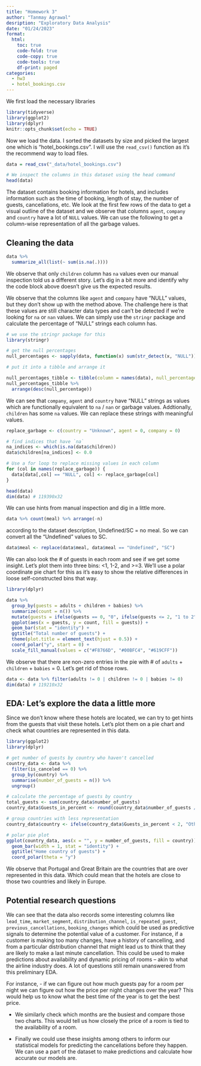```yaml
---
title: "Homework 3"
author: "Tanmay Agrawal"
desription: "Exploratory Data Analysis"
date: "01/24/2023"
format:
  html:
    toc: true
    code-fold: true
    code-copy: true
    code-tools: true
    df-print: paged
categories:
  - hw3
  - hotel_bookings.csv
---
```


We first load the necessary libraries

```r
library(tidyverse)
library(ggplot2)
library(dplyr)
knitr::opts_chunk$set(echo = TRUE)
```

Now we load the data. I sorted the datasets by size and picked the largest one which is "hotel_bookings.csv". I will use the `read_csv()` function as it's the recommend way to load files.

```r
data = read_csv("_data/hotel_bookings.csv")

# We inspect the columns in this dataset using the head command
head(data)
```


The dataset contains booking information for hotels, and includes information such as the time of booking, length of stay, the number of guests, cancellations, etc. We look at the first few rows of the data to get a visual outline of the dataset and we observe that columns `agent`, `company` and `country` have a lot of `NULL` values. We can use the following to get a column-wise representation of all the garbage values.

## Cleaning the data

```r
data %>%
  summarize_all(list(~ sum(is.na(.))))
```
We observe that only `children` column has `na` values even our manual inspection told us a different story. Let's dig in a bit more and identify why the code block above doesn't give us the expected results. 

We observe that the columns like `agent` and `company` have "NULL" values, but they don't show up with the method above. The challenge here is that these values are still character data types and can't be detected if we're looking for `na` or `nan` values. We can simply use the `stringr` package and calculate the percentage of "NULL" strings each column has.

```r
# we use the stringr package for this
library(stringr)

# get the null percentages
null_percentages <- sapply(data, function(x) sum(str_detect(x, "NULL"))/length(x))

# put it into a tibble and arrange it

null_percentages_tibble <- tibble(column = names(data), null_percentage = null_percentages)
null_percentages_tibble %>%
  arrange(desc(null_percentage))

```

We can see that `company`, `agent` and `country` have "NULL" strings as values which are functionally equivalent to `na` / `nan` or garbage values. Addtionally, `children` has some `na` values. We can replace these strings with meaningful values.

```r
replace_garbage <- c(country = "Unknown", agent = 0, company = 0)

# find indices that have `na`
na_indices <- which(is.na(data$children))
data$children[na_indices] <- 0.0

# Use a for loop to replace missing values in each column
for (col in names(replace_garbage)) {
  data[data[,col] == "NULL", col] <- replace_garbage[col]
}

head(data)
dim(data) # 119390x32
```

We can use hints from manual inspection and dig in a little more.

```r
data %>% count(meal) %>% arrange(-n)
```
according to the dataset description, Undefined/SC = no meal. So we can convert all the "Undefined" values to SC.

```r
data$meal <- replace(data$meal, data$meal == "Undefined", "SC")
```

We can also look the \# of guests in each room and see if we get some insight. Let's plot them into three bins: <1, 1-2, and >=3. We'll use a polar coordinate pie chart for this as it's easy to show the relative differences in loose self-constructed bins that way.

```r
library(dplyr)

data %>%
  group_by(guests = adults + children + babies) %>%
  summarize(count = n()) %>%
  mutate(guests = ifelse(guests == 0, "0", ifelse(guests <= 2, "1 to 2", ">=3"))) %>%
  ggplot(aes(x = guests, y = count, fill = guests)) +
  geom_bar(stat = "identity") +
  ggtitle("Total number of guests") +
  theme(plot.title = element_text(hjust = 0.5)) +
  coord_polar("y", start = 0) +
  scale_fill_manual(values = c("#F8766D", "#00BFC4", "#619CFF"))


```

We observe that there are non-zero entries in the pie with \# of `adults` + `children` + `babies` = 0. Let's get rid of those rows.

```r
data <- data %>% filter(adults != 0 | children != 0 | babies != 0)
dim(data) # 119210x32
```

## EDA: Let's explore the data a little more

Since we don't know where these hotels are located, we can try to get hints from the guests that visit these hotels. Let's plot them on a pie chart and check what countries are represented in this data.

```r
library(ggplot2)
library(dplyr)

# get number of guests by country who haven't cancelled
country_data <- data %>% 
  filter(is_canceled == 0) %>% 
  group_by(country) %>% 
  summarise(number_of_guests = n()) %>% 
  ungroup()

# calculate the percentage of guests by country
total_guests <- sum(country_data$number_of_guests)
country_data$Guests_in_percent <- round(country_data$number_of_guests / total_guests * 100, 2)

# group countries with less representation
country_data$country <- ifelse(country_data$Guests_in_percent < 2, "Other", country_data$country)

# polar pie plot
ggplot(country_data, aes(x = "", y = number_of_guests, fill = country)) +
  geom_bar(width = 1, stat = "identity") +
  ggtitle("Home country of guests") +
  coord_polar(theta = "y")
```

We observe that Portugal and Great Britain are the countries that are over represented in this data. Which could mean that the hotels are close to those two countries and likely in Europe.

## Potential research questions

We can see that the data also records some interesting columns like `lead_time`, `market_segment`, `distribution_channel`, `is_repeated_guest`, `previous_cancellations`, `booking_changes` which could be used as predictive signals to determine the potential value of a customer. For instance, if a customer is making too many changes, have a history of cancelling, and from a particular distribution channel that might lead us to think that they are likely to make a last minute cancellation. This could be used to make predictions about availability and dynamic pricing of rooms -- akin to what the airline industry does. A lot of questions still remain unanswered from this preliminary EDA.

For instance, 
- if we can figure out how much guests pay for a room per night we can figure out how the price per night changes over the year? This would help us to know what the best time of the year is to get the best price.

- We similarly check which months are the busiest and compare those two charts. This would tell us how closely the price of a room is tied to the availability of a room.

- Finally we could use these insights among others to inform our statistical models for predicting the cancellations before they happen. We can use a part of the dataset to make predictions and calculate how accurate our models are.
